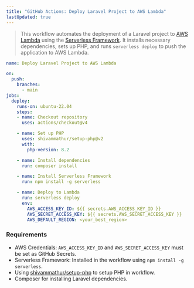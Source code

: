 ```yaml
---
title: "GitHub Actions: Deploy Laravel Project to AWS Lambda"
lastUpdated: true
---
```


> This workflow automates the deployment of a Laravel project to [AWS Lambda](https://aws.amazon.com/lambda) using the [Serverless Framework](https://www.serverless.com). It installs necessary dependencies, sets up PHP, and runs `serverless deploy` to push the application to AWS Lambda.

```yaml
name: Deploy Laravel Project to AWS Lambda

on:
  push:
    branches:
      - main
jobs:
  deploy:
    runs-on: ubuntu-22.04
    steps:
    - name: Checkout repository
      uses: actions/checkout@v4

    - name: Set up PHP
      uses: shivammathur/setup-php@v2
      with:
        php-version: 8.2

    - name: Install dependencies
      run: composer install

    - name: Install Serverless Framework
      run: npm install -g serverless

    - name: Deploy to Lambda
      run: serverless deploy
      env:
        AWS_ACCESS_KEY_ID: ${{ secrets.AWS_ACCESS_KEY_ID }}
        AWS_SECRET_ACCESS_KEY: ${{ secrets.AWS_SECRET_ACCESS_KEY }}
        AWS_DEFAULT_REGION: <your_best_region>
```

### Requirements

- AWS Credentials: `AWS_ACCESS_KEY_ID` and `AWS_SECRET_ACCESS_KEY` must be set as GitHub Secrets.
- Serverless Framework: Installed in the workflow using `npm install -g serverless`.
- Using [shivammathur/setup-php](https://github.com/shivammathur/setup-php) to setup PHP in workflow.
- Composer for installing Laravel dependencies.
